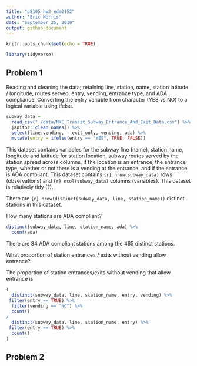```yaml
---
title: "p8105_hw2_edm2152"
author: "Eric Morris"
date: "September 25, 2018"
output: github_document
---
```


```r
knitr::opts_chunk$set(echo = TRUE)

library(tidyverse)
```

## Problem 1

Reading and cleaning the data; retaining line, station, name, station latitude / longitude, routes served, entry, vending, entrance type, and ADA compliance. Converting the entry variable from character (YES vs NO) to a logical variable using ifelse. 

```r
subway_data = 
  read_csv("./data/NYC_Transit_Subway_Entrance_And_Exit_Data.csv") %>% 
  janitor::clean_names() %>% 
  select(line:vending, - exit_only, vending, ada) %>% 
  mutate(entry = ifelse(entry == "YES", TRUE, FALSE))
```

This dataset contains variables for the subway line (name), station name, longitude and latitude for station location, subway routes served by the station spread across columns, if the location is an entrance, the entrance type, whether or not there is a vending at the entrance, and if the entrance is ADA compliant. This dataset contains `{r} nrow(subway_data)` rows (observations) and `{r} ncol(subway_data)` columns (variables). This dataset is relatively tidy (?). 

There are `{r} nrow(distinct(subway_data, line, station_name))` distinct stations in this dataset. 

How many stations are ADA compliant?

```r
distinct(subway_data, line, station_name, ada) %>% 
  count(ada)
```

There are 84 ADA compliant stations among the 465 distinct stations. 

What proportion of station entrances / exits without vending allow entrance?

The proportion of station entrances/exits without vending that allow entrance is 
```r
(
  distinct(subway_data, line, station_name, entry, vending) %>% 
 filter(entry == TRUE) %>% 
  filter(vending == "NO") %>% 
  count()
/
  distinct(subway_data, line, station_name, entry) %>% 
 filter(entry == TRUE) %>% 
  count()
)
```


## Problem 2


